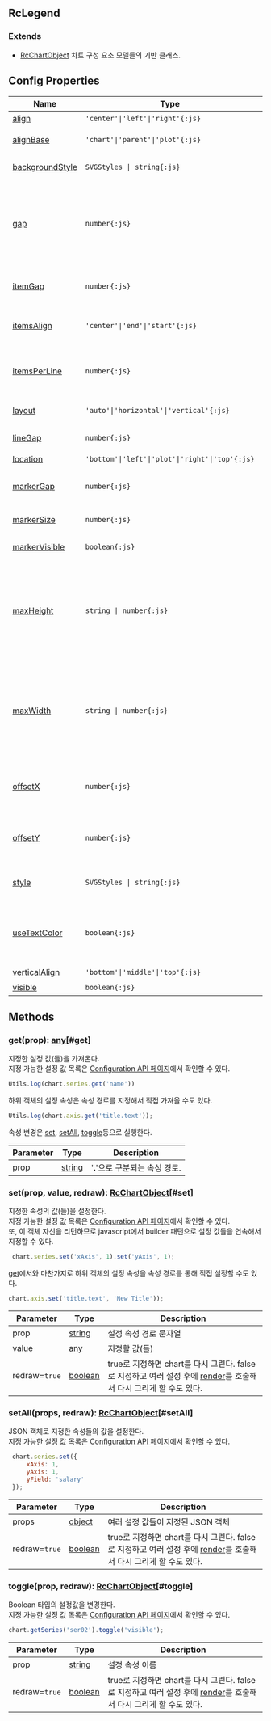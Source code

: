## RcLegend
### Extends
- [RcChartObject](../classes/RcChartObject)
차트 구성 요소 모델들의 기반 클래스.



## Config Properties
 | Name | Type | Description |   
 | --- | --- | --- | 
 | [align](/config/config/legend#align) | `'center'\|'left'\|'right'{:js}` | 수평 배치. |   
 | [alignBase](/config/config/legend#alignbase) | `'chart'\|'parent'\|'plot'{:js}` | legend 정렬 기준. |   
 | [backgroundStyle](/config/config/legend#backgroundstyle) | `SVGStyles \| string{:js}` | 배경 스타일 셋. |   
 | [gap](/config/config/legend#gap) | `number{:js}` | [location](#location) 이 'plot'이 아닐 때, legend view와 나머지 chart 영역 사이의 gap. |   
 | [itemGap](/config/config/legend#itemgap) | `number{:js}` | legend 아이템들 사이의 간격. |   
 | [itemsAlign](/config/config/legend#itemsalign) | `'center'\|'end'\|'start'{:js}` | 한 라인의 item들이 배치되는 위치. |   
 | [itemsPerLine](/config/config/legend#itemsperline) | `number{:js}` | 한 줄 당 표시할 최대 legend 항목 수. |   
 | [layout](/config/config/legend#layout) | `'auto'\|'horizontal'\|'vertical'{:js}` | item 배치 방향. |   
 | [lineGap](/config/config/legend#linegap) | `number{:js}` | 라인 사이의 간격. |   
 | [location](/config/config/legend#location) | `'bottom'\|'left'\|'plot'\|'right'\|'top'{:js}` | 표시 위치. |   
 | [markerGap](/config/config/legend#markergap) | `number{:js}` | marker와 text사이의 간격. |   
 | [markerSize](/config/config/legend#markersize) | `number{:js}` | marker 크기. |   
 | [markerVisible](/config/config/legend#markervisible) | `boolean{:js}` | marker 표시 여부. |   
 | [maxHeight](/config/config/legend#maxheight) | `string \| number{:js}` | 수직 [배치](#layout) 일 때, 최대 높이를 픽셀 단위의 크기 혹은 plot 높이에 대한 상대 길이를 '%'로 지정한다. |   
 | [maxWidth](/config/config/legend#maxwidth) | `string \| number{:js}` | 수평 [배치](#layout) 일 때, 최대 너비를 픽셀 단위의 크기 혹은 plot 너비에 대한 상대 길이를 '%'로 지정한다. |   
 | [offsetX](/config/config/legend#offsetx) | `number{:js}` | 범례와 body 혹은 차트 경계 사이의 수평 간격. |   
 | [offsetY](/config/config/legend#offsety) | `number{:js}` | 범례와 body 혹은 차트 경계 사이의 수직 간격. |   
 | [style](/config/config/legend#style) | `SVGStyles \| string{:js}` | 스타일셋 혹은 class selector. |   
 | [useTextColor](/config/config/legend#usetextcolor) | `boolean{:js}` | 범례 항목의 텍스트에도 marker와 동일한 색상을 적용한다. |   
 | [verticalAlign](/config/config/legend#verticalalign) | `'bottom'\|'middle'\|'top'{:js}` | 수직 배치. |   
 | [visible](/config/config/legend#visible) | `boolean{:js}` | 표시 여부. |



## Methods
### get(prop): [any](https://www.typescriptlang.org/docs/handbook/2/everyday-types.html#any)[#get]
지정한 설정 값(들)을 가져온다.\
지정 가능한 설정 값 목록은 [Configuration API 페이지](/config)에서 확인할 수 있다. 

```js
Utils.log(chart.series.get('name'))
```

하위 객체의 설정 속성은 속성 경로를 지정해서 직접 가져올 수도 있다.

```js
Utils.log(chart.axis.get('title.text'));
```

속성 변경은 [set](#set), [setAll](#setAll), [toggle](#toggle)등으로 실행한다.



| Parameter | Type | Description |
| ----------- | ----------- | ----------- |
| prop | [string](https://developer.mozilla.org/en-US/docs/Web/JavaScript/Reference/Global_Objects/String) | '**.**'으로 구분되는 속성 경로. |
### set(prop, value, redraw): [RcChartObject](../classes/RcChartObject)[#set]
지정한 속성의 값(들)을 설정한다.\
지정 가능한 설정 값 목록은 [Configuration API 페이지](/config)에서 확인할 수 있다.\
또, 이 객체 자신을 리턴하므로 javascript에서 builder 패턴으로 설정 값들을 연속해서 지정할 수 있다.

```js
 chart.series.set('xAxis', 1).set('yAxis', 1);
```

[get](#get)에서와 마찬가지로 하위 객체의 설정 속성을 속성 경로를 통해 직접 설정할 수도 있다.

```js
chart.axis.set('title.text', 'New Title'));
```



| Parameter | Type | Description |
| ----------- | ----------- | ----------- |
| prop | [string](https://developer.mozilla.org/en-US/docs/Web/JavaScript/Reference/Global_Objects/String) | 설정 속성 경로 문자열 |
| value | [any](https://www.typescriptlang.org/docs/handbook/2/everyday-types.html#any) | 지정할 값(들) |
| redraw=`true` | [boolean](https://developer.mozilla.org/en-US/docs/Web/JavaScript/Reference/Global_Objects/Boolean) | true로 지정하면 chart를 다시 그린다.                false로 지정하고 여러 설정 후에 [render](/docs/api/classes/RcChartControl#render)를 호출해서 다시 그리게 할 수도 있다. |
### setAll(props, redraw): [RcChartObject](../classes/RcChartObject)[#setAll]
JSON 객체로 지정한 속성들의 값을 설정한다.\
지정 가능한 설정 값 목록은 [Configuration API 페이지](/config)에서 확인할 수 있다. 

```js
 chart.series.set({
     xAxis: 1,
     yAxis: 1,
     yField: 'salary'
 });
```



| Parameter | Type | Description |
| ----------- | ----------- | ----------- |
| props | [object](https://developer.mozilla.org/en-US/docs/Web/JavaScript/Reference/Global_Objects/Object) | 여러 설정 값들이 지정된 JSON 객체 |
| redraw=`true` | [boolean](https://developer.mozilla.org/en-US/docs/Web/JavaScript/Reference/Global_Objects/Boolean) | true로 지정하면 chart를 다시 그린다.                false로 지정하고 여러 설정 후에 [render](/docs/api/classes/RcChartControl#render)를 호출해서 다시 그리게 할 수도 있다. |
### toggle(prop, redraw): [RcChartObject](../classes/RcChartObject)[#toggle]
Boolean 타입의 설정값을 변경한다.\
지정 가능한 설정 값 목록은 [Configuration API 페이지](/config)에서 확인할 수 있다. 

```js
chart.getSeries('ser02').toggle('visible');
```



| Parameter | Type | Description |
| ----------- | ----------- | ----------- |
| prop | [string](https://developer.mozilla.org/en-US/docs/Web/JavaScript/Reference/Global_Objects/String) | 설정 속성 이름 |
| redraw=`true` | [boolean](https://developer.mozilla.org/en-US/docs/Web/JavaScript/Reference/Global_Objects/Boolean) | true로 지정하면 chart를 다시 그린다.                false로 지정하고 여러 설정 후에 [render](/docs/api/classes/RcChartControl#render)를 호출해서 다시 그리게 할 수도 있다. |
